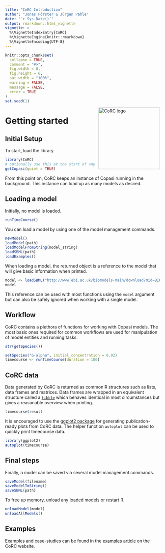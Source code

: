 ```yaml
---
title: "CoRC Introduction"
author: "Jonas Förster & Jürgen Pahle"
date: "`r Sys.Date()`"
output: rmarkdown::html_vignette
vignette: >
  %\VignetteIndexEntry{CoRC}
  %\VignetteEngine{knitr::rmarkdown}
  %\VignetteEncoding{UTF-8}
---
```


```r
knitr::opts_chunk$set(
  collapse = TRUE,
  comment = "#>",
  fig.width = 8,
  fig.height = 6,
  out.width = "100%",
  warning = FALSE,
  message = FALSE,
  error = TRUE
)
set.seed(1)
```
<img src="figures/logo.svg" alt="CoRC logo" width="200" align="right"/>

# Getting started

## Initial Setup

To start, load the library.

```r
library(CoRC)
# optionally use this at the start of any script to verify CoRC is ready.
getCopasi(quiet = TRUE)
```

From this point on, CoRC keeps an instance of Copasi running in the background.
This instance can load up as many models as desired.

## Loading a model

Initially, no model is loaded.

```r
runTimeCourse()
```

You can load a model by using one of the model management commands.

```r
newModel()
loadModel(path)
loadModelFromString(model_string)
loadSBML(path)
loadExamples()
```

When loading a model, the returned object is a reference to the model that will give basic information when printed.

```r
model <- loadSBML("http://www.ebi.ac.uk/biomodels-main/download?mid=BIOMD0000000329")
model
```

This reference can be used with most functions using the `model` argument but can also be safely ignored when working with a single model.

## Workflow

CoRC contains a plethora of functions for working with Copasi models.
The most basic ones required for common workflows are used for manipulation of model entities and running tasks.

```r
str(getSpecies())
```

```r
setSpecies("G-alpha", initial_concentration = 0.02)
timecourse <- runTimeCourse(duration = 100)
```

## CoRC data

Data generated by CoRC is returned as common R structures such as lists, data frames and matrices.
Data frames are wrapped in an equivalent structure called a [`tibble`](https://cran.r-project.org/web/packages/tibble/README.html) which behaves identical in most circumstances but gives a reasonable overview when printing.

```r
timecourse$result
```

It is encouraged to use the [ggplot2 package](https://cran.r-project.org/web/packages/ggplot2/index.html) for generating publication-ready plots from CoRC data.
The helper function `autoplot` can be used to quickly print timecourse data.

```r
library(ggplot2)
autoplot(timecourse)
```

## Final steps

Finally, a model can be saved via several model management commands.

```r
saveModel(filename)
saveModelToString()
saveSBML(path)
```

To free up memory, unload any loaded models or restart R.

```r
unloadModel(model)
unloadAllModels()
```

## Examples

Examples and case-studies can be found in the [examples article](https://jpahle.github.io/CoRC/articles/examples.html) on the CoRC website.
